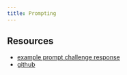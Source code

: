 ```yaml
---
title: Prompting
---
```


## Resources

- [example prompt challenge response](https://twitter.com/niemerg/status/1777162301679800329) 
- [github](https://t.co/Ebtp6KQvo7)